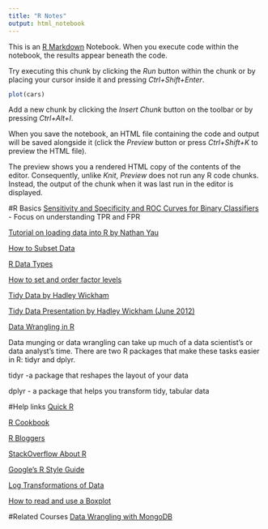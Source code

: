 ```yaml
---
title: "R Notes"
output: html_notebook
---
```


This is an [R Markdown](http://rmarkdown.rstudio.com) Notebook. When you execute code within the notebook, the results appear beneath the code. 

Try executing this chunk by clicking the *Run* button within the chunk or by placing your cursor inside it and pressing *Ctrl+Shift+Enter*. 

```r
plot(cars)
```

Add a new chunk by clicking the *Insert Chunk* button on the toolbar or by pressing *Ctrl+Alt+I*.

When you save the notebook, an HTML file containing the code and output will be saved alongside it (click the *Preview* button or press *Ctrl+Shift+K* to preview the HTML file).

The preview shows you a rendered HTML copy of the contents of the editor. Consequently, unlike *Knit*, *Preview* does not run any R code chunks. Instead, the output of the chunk when it was last run in the editor is displayed.

#R Basics
[Sensitivity and Specificity and ROC Curves for Binary Classifiers](http://blog.yhat.com/posts/roc-curves.html) - Focus on understanding TPR and FPR

[Tutorial on loading data into R by Nathan Yau](http://flowingdata.com/2015/02/18/loading-data-and-basic-formatting-in-r/)

[How to Subset Data](https://www.statmethods.net/management/subset.html)

[R Data Types](https://www.statmethods.net/input/datatypes.html)

[How to set and order factor levels](https://stats.idre.ucla.edu/r/modules/factor-variables/)

[Tidy Data by Hadley Wickham](http://vita.had.co.nz/papers/tidy-data.pdf)

[Tidy Data Presentation by Hadley Wickham (June 2012)](http://courses.had.co.nz.s3-website-us-east-1.amazonaws.com/12-rice-bdsi/slides/07-tidy-data.pdf)

[Data Wrangling in R ](https://s3.amazonaws.com/udacity-hosted-downloads/ud651/DataWranglingWithR.pdf)

Data munging or data wrangling can take up much of a data scientist's or data analyst's time. There are two R packages that make these tasks easier in R: tidyr and dplyr.

tidyr -a package that reshapes the layout of your data

dplyr - a package that helps you transform tidy, tabular data



#Help links
[Quick R](https://www.statmethods.net/)

[R Cookbook](http://www.cookbook-r.com/)

[R Bloggers](https://www.r-bloggers.com/)

[StackOverflow About R](https://stackoverflow.com/tags/r/info)

[Google's R Style Guide](https://google.github.io/styleguide/Rguide.xml)

[Log Transformations of Data](https://www.r-statistics.com/2013/05/log-transformations-for-skewed-and-wide-distributions-from-practical-data-science-with-r/)

[How to read and use a Boxplot](http://flowingdata.com/2008/02/15/how-to-read-and-use-a-box-and-whisker-plot/)



#Related Courses
[Data Wrangling with MongoDB](https://www.udacity.com/course/data-wrangling-with-mongodb--ud032)




